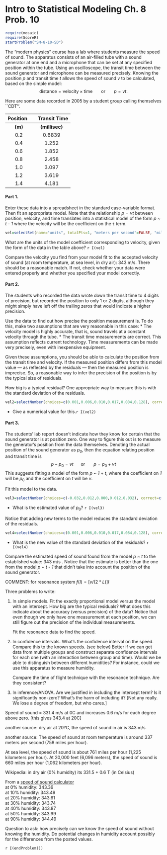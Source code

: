 Intro to Statistical Modeling Ch. 8 Prob. 10
========================================================
```r
require(mosaic)
require(ScoreR)
startProblem("SM-8-10-SD")
```

The "modern physics" course has a lab where students measure the speed of sound.  The apparatus consists of an air-filled tube with a sound generator at one end and a microphone that can be set at any specified position within the tube.  Using an oscilloscope, the transit time between the sound generator and microphone can be measured precisely.  Knowing the position $p$ and transit time $t$ allows the speed of sound $v$ to be calculated, based on the simple model:     
$$ \mbox{distance} = \mbox{velocity} \times \mbox{time} \ \ \ \ \ \ \ 
\mbox{or} \ \ \ \ \ \ \ p = v t.$$

Here are some data recorded in 2005 by a student group calling themselves ``CDT''.

Position &nbsp; | &nbsp; Transit Time
:----:|:----:
**(m)** | **(millisec)**
0.2 | 0.6839
0.4 | 1.252
0.6 | 1.852
0.8 | 2.458
1.0 | 3.097
1.2 | 3.619
1.4 | 4.181



#### Part 1.


Enter these data into a spreadsheet in the standard case-variable format.  Then fit an appropriate model.  Note that the relationship $p = v t$ between position, velocity, and time translates into a statistical model of the form *p* ~ *t - 1* where the velocity will be the coefficient on the <code>t</code> term.

```r
vel=selectSet(name="units", totalPts=1, "meters per second"=FALSE, "miles per hour"=FALSE, "millimeters per second"=FALSE, "meters per millisecond"=TRUE, "millimeters per millisecond"=FALSE, "No units. It's a pure number."=FALSE, "No way to know from the information provided"=FALSE)
```
What are the units of the model coefficient corresponding to velocity, given the form of the data in the table above? `r I(vel)`

Compare the velocity you find from your model fit to the accepted velocity of sound (at room temperature, at sea level, in dry air): $343$ m/s.  There should be a reasonable match.  If not, check whether your data were entered properly and whether you specified your model correctly.  


#### Part 2.

The students who recorded the data wrote down the transit time to 4 digits of precision, but recorded the position to only 1 or 2 digits, although they might simply have left off the trailing zeros that would indicate a higher precision.

Use the data to find out how precise the position measurement is.  To do this, make two assumptions that are very reasonable in this case:
* The velocity model is highly accurate, that is, sound travels at a constant velocity through the tube.
* The transit time measurements are correct.  This assumption reflects current technology.  Time measurements can be made very precisely, even with inexpensive equipment.       

Given these assumptions, you should be able to calculate the position from the transit time and velocity.  If the measured position differs from this model value --- as reflected by the residuals --- then the measured position is imprecise.  So, a reasonable way to infer the precision of the position is by the typical size of residuals.

How big is a typical residual?  One appropriate way to measure this is with the standard deviation of the residuals.  

```r
vel2=selectNumber(choices=c(0.001,0.006,0.010,0.017,0.084,0.128), correct=c(0.017), totalPts=1, name="resid")
```
* Give a numerical value for this.`r I(vel2)` 


#### Part 3.

The students' lab report doesn't indicate how they know for certain that the sound generator is at position zero.  One way to figure this out is to measure the generator's position from the data themselves. Denoting the actual position of the sound generator as $p_0$, then the equation relating position and transit time is 
$$ p - p_0 = v t \ \ \ \ \ \ \mbox{or}\ \ \ \ \ \ \ p = p_0 + v t$$
This suggests fitting a model of the form *p* ~ *1* + *t*, where the coefficient on *1* will be $p_0$ and the coefficient on *t* will be $v$.  

Fit this model to the data.

```r
vel3=selectNumber(choices=c(-0.032,0.012,0.000,0.012,0.032), correct=c(-0.032), totalPts=1, name="estValP")
```
* What is the estimated value of $p_0$? `r I(vel3)`
 

Notice that adding new terms to the model reduces the standard deviation of the residuals.  

```r
vel4=selectNumber(choices=c(0.001,0.006,0.010,0.017,0.084,0.128), correct=c(0.010), totalPts=1, name="StdDevRes")
```
* What is the new value of the standard deviation of the residuals? `r I(vel4)`


Compare the estimated speed of sound found from the model *p* ~ *t*  to the
established value: 343 m/s .  Notice that the estimate is better than the one from the model *p* ~ *t - 1*  that didn't take into account the position of the sound generator.

<aside>
COMMENT:
for resonance system $f(I)= [v/(2*L)]I$

Three problems to write:

1) In simple models. Fit the exactly proportional model versus the
   model with an intercept.  How big are the typical residuals?  What
   does this indicate about the accuracy (versus precision) of the
   data?  Notice that even though we only have one measurement at each
   position, we can still figure out the precision of the individual
   measurements. 

   Fit the resonance data to find the speed.

2) In confidence intervals.  What's the confidence interval on the
   speed.  Compare this to the known speeds. (see below)  Better if we
   can get data from multiple groups and construct separate confidence
   intervals for each one (with an interaction between group and
   time).  Would we be able to distinguish between different
   humidities?  For instance, could we use this apparatus to measure humidity.

   Compare the time of flight technique with the resonance technique.
   Are they consistent?

4) In inference/ANOVA.  Are we justified in including the intercept
   term?  Is it significantly non-zero?  What's the harm of including
   it? [Not any really.  We lose a degree of freedom, but who cares.]
   

Speed of sound = 331.4 m/s at 0C and increases 0.6 m/s for each degree
above zero.  [this gives 343.4 at 20C]

another source: dry air at 20?C, the speed of sound in air is 343 m/s

another source: The speed of sound at room temperature is around 337
meters per second (758 miles per hour). 

At sea level, the speed of sound is about 761 miles per hour (1,225
kilometers per hour). At 20,000 feet (6,096 meters), the speed of
sound is 660 miles per hour (1,062 kilometers per hour).

Wikipedia: in dry air (0\% humidity) its 331.5 + 0.6 T (in Celsius)

From a [speed of sound calculator](http://www.sengpielaudio.com/calculator-airpressure.htm)    
at 0\% humidity: 343.36          
at 10\% humidity: 343.49     
at 20\% humidity: 343.61     
at 30\% humidity: 343.74     
at 40\% humidity: 343.87     
at 50\% humidity: 343.99     
at 90\% humidity: 344.49     

Question to ask: how precisely can we know the speed of sound without
knowing the humidity.  Do potential changes in humidity account
possibly for the differences from the posted values.
</aside>

`r I(endProblem())`